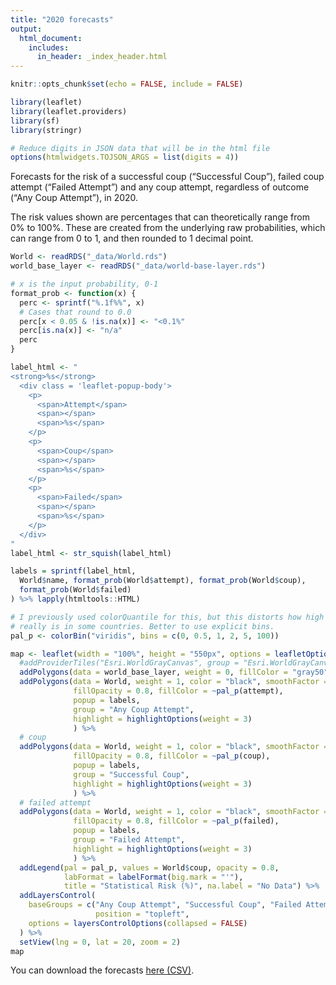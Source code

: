 ```yaml
---
title: "2020 forecasts"
output: 
  html_document:
    includes:
      in_header: _index_header.html
---
```


```r
knitr::opts_chunk$set(echo = FALSE, include = FALSE)

library(leaflet)
library(leaflet.providers)
library(sf)
library(stringr)

# Reduce digits in JSON data that will be in the html file
options(htmlwidgets.TOJSON_ARGS = list(digits = 4))
```

Forecasts for the risk of a successful coup ("Successful Coup"), failed coup attempt ("Failed Attempt") and any coup attempt, regardless of outcome ("Any Coup Attempt"), in 2020. 

The risk values shown are percentages that can theoretically range from 0% to 100%. These are created from the underlying raw probabilities, which can range from 0 to 1, and then rounded to 1 decimal point. 

```r
World <- readRDS("_data/World.rds")
world_base_layer <- readRDS("_data/world-base-layer.rds")

# x is the input probability, 0-1
format_prob <- function(x) {
  perc <- sprintf("%.1f%%", x)
  # Cases that round to 0.0
  perc[x < 0.05 & !is.na(x)] <- "<0.1%"
  perc[is.na(x)] <- "n/a"
  perc
}

label_html <- "
<strong>%s</strong>
  <div class = 'leaflet-popup-body'>
    <p>
      <span>Attempt</span>
      <span></span>
      <span>%s</span>
    </p>
    <p>
      <span>Coup</span>
      <span></span>
      <span>%s</span>
    </p>
    <p>
      <span>Failed</span>
      <span></span>
      <span>%s</span>
    </p>
  </div>
"
label_html <- str_squish(label_html)

labels = sprintf(label_html,
  World$name, format_prob(World$attempt), format_prob(World$coup),
  format_prob(World$failed)
) %>% lapply(htmltools::HTML)

# I previously used colorQuantile for this, but this distorts how high the risk
# really is in some countries. Better to use explicit bins. 
pal_p <- colorBin("viridis", bins = c(0, 0.5, 1, 2, 5, 100))

map <- leaflet(width = "100%", height = "550px", options = leafletOptions(maxZoom = 5, minZoom = 2)) %>%
  #addProviderTiles("Esri.WorldGrayCanvas", group = "Esri.WorldGrayCanvas") %>%
  addPolygons(data = world_base_layer, weight = 0, fillColor = "gray50") %>%
  addPolygons(data = World, weight = 1, color = "black", smoothFactor = 0.3,
              fillOpacity = 0.8, fillColor = ~pal_p(attempt),
              popup = labels,
              group = "Any Coup Attempt",
              highlight = highlightOptions(weight = 3)
              ) %>%
  # coup
  addPolygons(data = World, weight = 1, color = "black", smoothFactor = 0.3,
              fillOpacity = 0.8, fillColor = ~pal_p(coup),
              popup = labels,
              group = "Successful Coup",
              highlight = highlightOptions(weight = 3)
              ) %>%
  # failed attempt
  addPolygons(data = World, weight = 1, color = "black", smoothFactor = 0.3,
              fillOpacity = 0.8, fillColor = ~pal_p(failed),
              popup = labels,
              group = "Failed Attempt",
              highlight = highlightOptions(weight = 3)
              ) %>% 
  addLegend(pal = pal_p, values = World$coup, opacity = 0.8,
            labFormat = labelFormat(big.mark = "'"),
            title = "Statistical Risk (%)", na.label = "No Data") %>%
  addLayersControl(
    baseGroups = c("Any Coup Attempt", "Successful Coup", "Failed Attempt"),
                   position = "topleft",
    options = layersControlOptions(collapsed = FALSE)
  ) %>%
  setView(lng = 0, lat = 20, zoom = 2) 
map
```

You can download the forecasts [here (CSV)](https://raw.githubusercontent.com/andybega/forecaster2/master/forecasts/coups-2020.csv).


